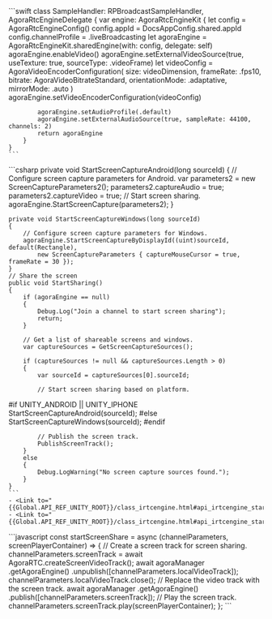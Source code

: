 <PlatformWrapper platform="ios">
    ```swift
    class SampleHandler: RPBroadcastSampleHandler, AgoraRtcEngineDelegate {
        var engine: AgoraRtcEngineKit {
            let config = AgoraRtcEngineConfig()
            config.appId = DocsAppConfig.shared.appId
            config.channelProfile = .liveBroadcasting
            let agoraEngine = AgoraRtcEngineKit.sharedEngine(with: config, delegate: self)
            agoraEngine.enableVideo()
            agoraEngine.setExternalVideoSource(true, useTexture: true, sourceType: .videoFrame)
            let videoConfig = AgoraVideoEncoderConfiguration(
                size: videoDimension, frameRate: .fps10, bitrate: AgoraVideoBitrateStandard,
                orientationMode: .adaptative, mirrorMode: .auto
            )
            agoraEngine.setVideoEncoderConfiguration(videoConfig)

            agoraEngine.setAudioProfile(.default)
            agoraEngine.setExternalAudioSource(true, sampleRate: 44100, channels: 2)
            return agoraEngine
        }
    }
    ```
</PlatformWrapper>
<PlatformWrapper platform="unity">
    ```csharp
    private void StartScreenCaptureAndroid(long sourceId)
    {
        // Configure screen capture parameters for Android.
        var parameters2 = new ScreenCaptureParameters2();
        parameters2.captureAudio = true;
        parameters2.captureVideo = true;
        // Start screen sharing.
        agoraEngine.StartScreenCapture(parameters2);
    }

    private void StartScreenCaptureWindows(long sourceId)
    {
        // Configure screen capture parameters for Windows.
        agoraEngine.StartScreenCaptureByDisplayId((uint)sourceId, default(Rectangle),
            new ScreenCaptureParameters { captureMouseCursor = true, frameRate = 30 });
    }
    // Share the screen
    public void StartSharing()
    {
        if (agoraEngine == null)
        {
            Debug.Log("Join a channel to start screen sharing");
            return;
        }

        // Get a list of shareable screens and windows.
        var captureSources = GetScreenCaptureSources();

        if (captureSources != null && captureSources.Length > 0)
        {
            var sourceId = captureSources[0].sourceId;

            // Start screen sharing based on platform.
#if UNITY_ANDROID || UNITY_IPHONE
            StartScreenCaptureAndroid(sourceId);
#else
            StartScreenCaptureWindows(sourceId);
#endif

            // Publish the screen track.
            PublishScreenTrack();
        }
        else
        {
            Debug.LogWarning("No screen capture sources found.");
        }
    }
    ```
    - <Link to="{{Global.API_REF_UNITY_ROOT}}/class_irtcengine.html#api_irtcengine_startscreencapturebydisplayid">StartScreenCaptureByDisplayId</Link>
    - <Link to="{{Global.API_REF_UNITY_ROOT}}/class_irtcengine.html#api_irtcengine_startscreencapture">StartScreenCapture</Link>
</PlatformWrapper>
<PlatformWrapper platform="web">
```javascript
    const startScreenShare = async (channelParameters, screenPlayerContainer) => {
        // Create a screen track for screen sharing.
        channelParameters.screenTrack = await AgoraRTC.createScreenVideoTrack();
        await agoraManager
        .getAgoraEngine()
        .unpublish([channelParameters.localVideoTrack]);
        channelParameters.localVideoTrack.close();
        // Replace the video track with the screen track.
        await agoraManager
        .getAgoraEngine()
        .publish([channelParameters.screenTrack]);
        // Play the screen track.
        channelParameters.screenTrack.play(screenPlayerContainer);
    };
```
</PlatformWrapper>
